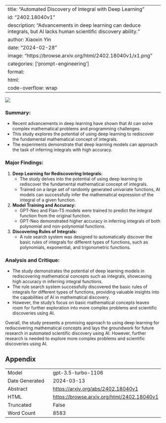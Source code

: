 
---
title: "Automated Discovery of Integral with Deep Learning"
id: "2402.18040v1"
description: "Advancements in deep learning can deduce integrals, but AI lacks human scientific discovery ability."
author: Xiaoxin Yin
date: "2024-02-28"
image: "https://browse.arxiv.org/html/2402.18040v1/x1.png"
categories: ['prompt-engineering']
format:
  html:
    code-overflow: wrap
---

![](https://browse.arxiv.org/html/2402.18040v1/x1.png)

### **Summary:**
- Recent advancements in deep learning have shown that AI can solve complex mathematical problems and programming challenges.
- This study explores the potential of using deep learning to rediscover the fundamental mathematical concept of integrals.
- The experiments demonstrate that deep learning models can approach the task of inferring integrals with high accuracy.

### **Major Findings:**
1. **Deep Learning for Rediscovering Integrals:**
    - The study delves into the potential of using deep learning to rediscover the fundamental mathematical concept of integrals.
    - Trained on a large set of randomly generated univariate functions, AI models can successfully infer the mathematical expression of the integral of a given function.

2. **Model Training and Accuracy:**
    - GPT-Neo and Flan-T5 models were trained to predict the integral function from the original function.
    - GPT-Neo demonstrated higher accuracy in inferring integrals of both polynomial and non-polynomial functions.

3. **Discovering Rules of Integrals:**
    - A rule search system was designed to automatically discover the basic rules of integrals for different types of functions, such as polynomials, exponential, and trigonometric functions.

### **Analysis and Critique:**
- The study demonstrates the potential of deep learning models in rediscovering mathematical concepts such as integrals, showcasing high accuracy in inferring integral functions.
- The rule search system successfully discovered the basic rules of integrals for different types of functions, providing valuable insights into the capabilities of AI in mathematical discovery.
- However, the study's focus on basic mathematical concepts leaves room for further exploration into more complex problems and scientific discoveries using AI.

Overall, the study presents a promising approach to using deep learning for rediscovering mathematical concepts and lays the groundwork for future research in automated scientific discovery using AI. However, further research is needed to explore more complex problems and scientific discoveries using AI.

## Appendix

|          |          |
|----------|----------|
| Model     | gpt-3.5-turbo-1106       |
| Date Generated     | 2024-03-13       |
| Abstract | [https://arxiv.org/abs/2402.18040v1](https://arxiv.org/abs/2402.18040v1)        |
| HTML     | [https://browse.arxiv.org/html/2402.18040v1](https://browse.arxiv.org/html/2402.18040v1)       |
| Truncated       | False       |
| Word Count       | 8583       |